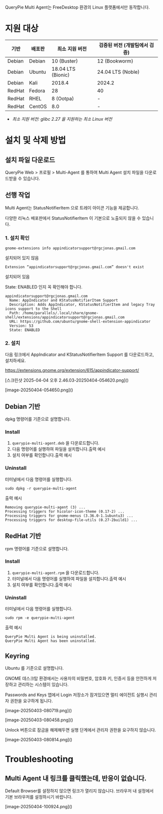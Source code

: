 
<Callout type="info">
QueryPie Multi Agent는 FreeDesktop 환경의 Linux 플랫폼에서만 동작합니다. 
</Callout>

# 지원 대상
| 기반     | 배포판    | 최소 지원 버전           | 검증된 버전 (개발팀에서 검증) |
| ------ | ------ | ------------------ | ----------------- |
| Debian | Debian | 10 (Buster)        | 12 (Bookworm)     |
| Debian | Ubuntu | 18.04 LTS (Bionic) | 24.04 LTS (Noble) |
| Debian | Kali   | 2018.4             | 2024.2            |
| RedHat | Fedora | 28                 | 40                |
| RedHat | RHEL   | 8 (Ootpa)          | -                 |
| RedHat | CentOS | 8.0                | -                 |

* *최소 지원 버전: glibc 2.27 을 지원하는 최소 Linux 버전*

# 설치 및 삭제 방법
## 설치 파일 다운로드
QueryPie Web &gt; 프로필 &gt; Multi-Agent 를 통하여 Multi Agent 설치 파일을 다운로드받을 수 있습니다.

## 선행 작업
Multi Agent는 StatusNotifierItem 으로 트레이 아이콘 기능을 제공합니다.

다양한 리눅스 배포판에서 StatusNotifierItem 이 기본으로 노출되지 않을 수 있습니다.

### 1. 설치 확인
```
gnome-extensions info appindicatorsupport@rgcjonas.gmail.com
```

설치되어 있지 않음

```
Extension “appindicatorsupport@rgcjonas.gmail.com” doesn't exist
```

설치되어 있음

<Callout type="important">
State: ENABLED 인지 꼭 확인해야 합니다. 
</Callout>

```
appindicatorsupport@rgcjonas.gmail.com
  Name: AppIndicator and KStatusNotifierItem Support
  Description: Adds AppIndicator, KStatusNotifierItem and legacy Tray icons support to the Shell
  Path: /home/parallels/.local/share/gnome-shell/extensions/appindicatorsupport@rgcjonas.gmail.com
  URL: https://github.com/ubuntu/gnome-shell-extension-appindicator
  Version: 53
  State: ENABLED
```

### 2. 설치
다음 링크에서 AppIndicator and KStatusNotifierItem Support 를 다운로드하고, 설치하세요.

https://extensions.gnome.org/extension/615/appindicator-support/

<p align="center">
<div>[스크린샷 2025-04-04 오후 2.46.03-20250404-054620.png]()</div>
</p>

<p align="center">
<div>[image-20250404-054650.png]()</div>
</p>

## Debian 기반
dpkg 명령어를 기준으로 설명합니다.

### Install
1. `querypie-multi-agent.deb` 을 다운로드합니다.
2. 다음 명령어를 실행하여 파일을 설치합니다.출력 예시
3. 설치 여부를 확인합니다.출력 예시

### Uninstall
터미널에서 다음 명령어를 실행합니다.

```
sudo dpkg -r querypie-multi-agent
```

출력 예시

```
Removing querypie-multi-agent (3) ...
Processing triggers for hicolor-icon-theme (0.17-2) ...
Processing triggers for gnome-menus (3.36.0-1.1ubuntu3) ...
Processing triggers for desktop-file-utils (0.27-2build1) ...
```

## RedHat 기반
rpm 명령어를 기준으로 설명합니다.

### Install
1. `querypie-multi-agent.rpm` 을 다운로드합니다.
2. 터미널에서 다음 명령어를 실행하여 파일을 설치합니다.출력 예시
3. 설치 여부를 확인합니다.출력 예시

### Uninstall
터미널에서 다음 명령어를 실행합니다.

```
sudo rpm -e querypie-multi-agent
```

출력 예시

```
QueryPie Multi Agent is being uninstalled.
QueryPie Multi Agent has been uninstalled.
```

## Keyring
<Callout type="important">
Ubuntu 를 기준으로 설명합니다. 
</Callout>

GNOME 데스크탑 환경에서는 사용자의 비밀번호, 암호화 키, 인증서 등을 안전하게 저장하고 관리하는 시스템이 있습니다.

Passwords and Keys 앱에서 Login 저장소가 잠겨있으면 멀티 에이전트 실행시 관리자 권한을 요구하게 됩니다.

<p align="center">
<div>[image-20250403-080719.png]()</div>
</p>

<p align="center">
<div>[image-20250403-080458.png]()</div>
</p>

Unlock 버튼으로 잠금을 해제해두면 실행 단계에서 관리자 권한을 요구하지 않습니다.

<p align="center">
<div>[image-20250403-080814.png]()</div>
</p>

# Troubleshooting
## Multi Agent 내 링크를 클릭했는데, 반응이 없습니다.
Default Browser를 설정하지 않으면 링크가 열리지 않습니다. 브라우저 내 설정에서 기본 브라우저를 설정하시기 바랍니다.

<p align="center">
<div>[image-20250404-100924.png]()</div>
</p>
